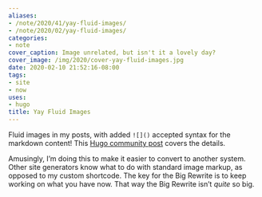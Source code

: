 ```yaml
---
aliases:
- /note/2020/41/yay-fluid-images/
- /note/2020/02/yay-fluid-images/
categories:
- note
cover_caption: Image unrelated, but isn't it a lovely day?
cover_image: /img/2020/cover-yay-fluid-images.jpg
date: 2020-02-10 21:52:16-08:00
tags:
- site
- now
uses:
- hugo
title: Yay Fluid Images
---
```


Fluid images in my posts, with added `![]()` accepted syntax for the
markdown content\! This [Hugo community
post](https://discourse.gohugo.io/t/simple-image-render-hook-template-for-responsive-images/22464)
covers the details.

Amusingly, I’m doing this to make it easier to convert to another
system. Other site generators know what to do with standard image
markup, as opposed to my custom shortcode. The key for the Big Rewrite
is to keep working on what you have now. That way the Big Rewrite isn’t
*quite* so big.
